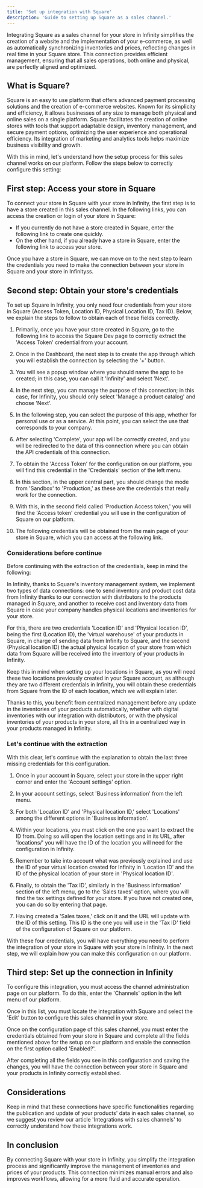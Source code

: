 ```yaml
---
title: 'Set up integration with Square'
description: 'Guide to setting up Square as a sales channel.'
---
```


Integrating Square as a sales channel for your store in Infinity simplifies the creation of a website and the implementation of your e-commerce, as well as automatically synchronizing inventories and prices, reflecting changes in real time in your Square store. This connection provides efficient management, ensuring that all sales operations, both online and physical, are perfectly aligned and optimized.
 
## What is Square?

Square is an easy to use platform that offers advanced payment processing solutions and the creation of e-commerce websites. Known for its simplicity and efficiency, it allows businesses of any size to manage both physical and online sales on a single platform. Square facilitates the creation of online stores with tools that support adaptable design, inventory management, and secure payment options, optimizing the user experience and operational efficiency. Its integration of marketing and analytics tools helps maximize business visibility and growth.

With this in mind, let's understand how the setup process for this sales channel works on our platform. Follow the steps below to correctly configure this setting:

## First step: Access your store in Square

To connect your store in Square with your store in Infinity, the first step is to have a store created in this sales channel. In the following links, you can access the creation or login of your store in Square:

- If you currently do not have a store created in Square, enter the following link to create one quickly.
- On the other hand, if you already have a store in Square, enter the following link to access your store.

Once you have a store in Square, we can move on to the next step to learn the credentials you need to make the connection between your store in Square and your store in Infinityss.

## Second step: Obtain your store's credentials

To set up Square in Infinity, you only need four credentials from your store in Square (Access Token, Location ID, Physical Location ID, Tax ID). Below, we explain the steps to follow to obtain each of these fields correctly.

1. Primarily, once you have your store created in Square, go to the following link to access the Square Dev page to correctly extract the 'Access Token' credential from your account.

2. Once in the Dashboard, the next step is to create the app through which you will establish the connection by selecting the '+' button.

3. You will see a popup window where you should name the app to be created; in this case, you can call it 'Infinity' and select 'Next'.

4. In the next step, you can manage the purpose of this connection; in this case, for Infinity, you should only select 'Manage a product catalog' and choose 'Next'.

5. In the following step, you can select the purpose of this app, whether for personal use or as a service. At this point, you can select the use that corresponds to your company.

6. After selecting 'Complete', your app will be correctly created, and you will be redirected to the data of this connection where you can obtain the API credentials of this connection.

7. To obtain the 'Access Token' for the configuration on our platform, you will find this credential in the 'Credentials' section of the left menu.

8. In this section, in the upper central part, you should change the mode from 'Sandbox' to 'Production,' as these are the credentials that really work for the connection.

9. With this, in the second field called 'Production Access token,' you will find the 'Access token' credential you will use in the configuration of Square on our platform.

10. The following credentials will be obtained from the main page of your store in Square, which you can access at the following link.


### Considerations before continue

Before continuing with the extraction of the credentials, keep in mind the following:

In Infinity, thanks to Square's inventory management system, we implement two types of data connections: one to send inventory and product cost data from Infinity thanks to our connection with distributors to the products managed in Square, and another to receive cost and inventory data from Square in case your company handles physical locations and inventories for your store.

For this, there are two credentials 'Location ID' and 'Physical location ID', being the first (Location ID), the 'virtual warehouse' of your products in Square, in charge of sending data from Infinity to Square, and the second (Physical location ID) the actual physical location of your store from which data from Square will be received into the inventory of your products in Infinity.

Keep this in mind when setting up your locations in Square, as you will need these two locations previously created in your Square account, as although they are two different credentials in Infinity, you will obtain these credentials from Square from the ID of each location, which we will explain later.

Thanks to this, you benefit from centralized management before any update in the inventories of your products automatically, whether with digital inventories with our integration with distributors, or with the physical inventories of your products in your store, all this in a centralized way in your products managed in Infinity.

### Let's continue with the extraction

With this clear, let's continue with the explanation to obtain the last three missing credentials for this configuration.

1. Once in your account in Square, select your store in the upper right corner and enter the 'Account settings' option.

2. In your account settings, select 'Business information' from the left menu.

3. For both 'Location ID' and 'Physical location ID,' select 'Locations' among the different options in 'Business information'.

4. Within your locations, you must click on the one you want to extract the ID from. Doing so will open the location settings and in its URL, after 'locations/' you will have the ID of the location you will need for the configuration in Infinity.

5. Remember to take into account what was previously explained and use the ID of your virtual location created for Infinity in 'Location ID' and the ID of the physical location of your store in 'Physical location ID'.

6. Finally, to obtain the 'Tax ID', similarly in the 'Business information' section of the left menu, go to the 'Sales taxes' option, where you will find the tax settings defined for your store. If you have not created one, you can do so by entering that page.

7. Having created a 'Sales taxes,' click on it and the URL will update with the ID of this setting. This ID is the one you will use in the 'Tax ID' field of the configuration of Square on our platform.

With these four credentials, you will have everything you need to perform the integration of your store in Square with your store in Infinity. In the next step, we will explain how you can make this configuration on our platform.

## Third step: Set up the connection in Infinity

To configure this integration, you must access the channel administration page on our platform. To do this, enter the 'Channels' option in the left menu of our platform.

Once in this list, you must locate the integration with Square and select the 'Edit' button to configure this sales channel in your store.

Once on the configuration page of this sales channel, you must enter the credentials obtained from your store in Square and complete all the fields mentioned above for the setup on our platform and enable the connection on the first option called 'Enabled?'.

After completing all the fields you see in this configuration and saving the changes, you will have the connection between your store in Square and your products in Infinity correctly established.

## Considerations

Keep in mind that these connections have specific functionalities regarding the publication and update of your products' data in each sales channel, so we suggest you review our article 'Integrations with sales channels' to correctly understand how these integrations work.

## In conclusion

By connecting Square with your store in Infinity, you simplify the integration process and significantly improve the management of inventories and prices of your products. This connection minimizes manual errors and also improves workflows, allowing for a more fluid and accurate operation.